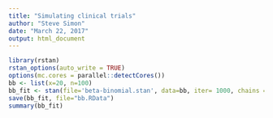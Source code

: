 ```yaml
---
title: "Simulating clinical trials"
author: "Steve Simon"
date: "March 22, 2017"
output: html_document
---
```


```r
library(rstan)
rstan_options(auto_write = TRUE)
options(mc.cores = parallel::detectCores())
bb <- list(x=20, n=100)
bb_fit <- stan(file='beta-binomial.stan', data=bb, iter= 1000, chains = 4)
save(bb_fit, file="bb.RData")
summary(bb_fit)
```
